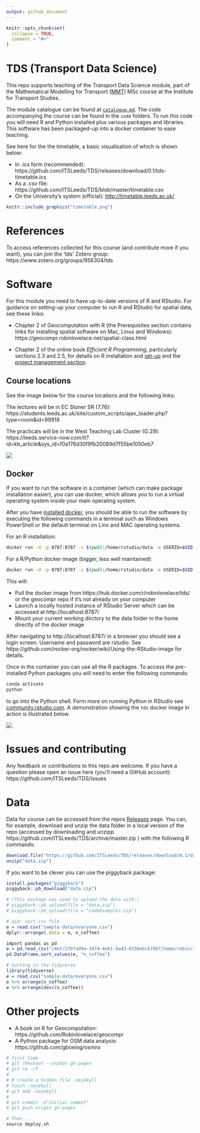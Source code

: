 ```yaml
---
output: github_document
---
```


<!-- README.md is generated from README.Rmd. Please edit that file -->

```r
knitr::opts_chunk$set(
  collapse = TRUE,
  comment = "#>"
)
```

# TDS (Transport Data Science)

This repo supports teaching of the Transport Data Science module, part of the Mathematical Modelling for Transport ([MMT](http://www.its.leeds.ac.uk/courses/masters/msc-mathematical-modelling-transport/)) MSc course at the Institute for Transport Studies.

The module catalogue can be found at [`catalogue.md`](https://github.com/ITSLeeds/TDS/blob/master/catalogue.md).
The code accompanying the course can be found in the `code` folders.
To run this code you will need R and Python installed plus various packages and libraries.
This software has been packaged-up into a docker container to ease teaching.

See here for the the timetable, a basic visualisation of which is shown below:

- In .ics form (recommended): https://github.com/ITSLeeds/TDS/releases/download/0.1/tds-timetable.ics
- As a .csv file: https://github.com/ITSLeeds/TDS/blob/master/timetable.csv
- On the University's system (official): [http://timetable.leeds.ac.uk/](http://timetable.leeds.ac.uk/teaching/201819/reporting/Individual?objectclass=module&idtype=name&identifier=TRAN5340M01&&template=SWSCUST+module+Individual&days=1-7&weeks=1-52&periods=1-21)

```r
knitr::include_graphics("timetable.png")
```

# References

To access references collected for this course (and contribute more if you want), you can join the 'tds' Zotero group: https://www.zotero.org/groups/956304/tds

# Software

For this module you need to have up-to-date versions of R and RStudio.
For guidance on setting-up your computer to run R and RStudio for spatial data, see these links:

- Chapter 2 of Geocomputation with R (the Prerequisites section contains links for installing spatial software on Mac, Linux and Windows): https://geocompr.robinlovelace.net/spatial-class.html

- Chapter 2 of the online book *Efficient R Programming*, particularly sections 2.3 and 2.5, for details on R installation and [set-up](https://csgillespie.github.io/efficientR/set-up.html) and the 
[project management section](https://csgillespie.github.io/efficientR/set-up.html#project-management).

## Course locations

See the image below for the course locations and the following links:

The lectures will be in EC Stoner SR (7.76): https://students.leeds.ac.uk/site/custom_scripts/ajax_loader.php?type=room&id=99918

The practicals will be in the West Teaching Lab Cluster (G.29): https://leeds.service-now.com/it?id=kb_article&sys_id=f0a176d30f9fb20089d7f55be1050eb7

![](course-locations.png)


## Docker

If you want to run the software in a container (which can make package installation easier), you can use docker, which allows you to run a virtual operating system inside your main operating system.

After you have [installed docker](https://docs.docker.com/install/), you should be able to run the software by executing the following commands in a terminal such as Windows PowerShell or the default terminal on Linx and MAC operating systems.

For an R installation:

```bash
docker run -d -p 8787:8787 -v $(pwd):/home/rstudio/data -e USERID=$UID -e PASSWORD=pickASafePassWord --name rstudio robinlovelace/geocompr
```

For a R/Python docker image (bigger, less well maintained):

```bash
docker run -d -p 8787:8787 -v $(pwd):/home/rstudio/data -e USERID=$UID -e PASSWORD=pickASafePassWord --name rstudio robinlovelace/tds  
```

This will:

- Pull the docker image from https://hub.docker.com/r/robinlovelace/tds/ or the geocompr repo if it's not already on your computer
- Launch a locally hosted instance of RStudio Server which can be accessed at http://localhost:8787/
- Mount your current working dirctory to the data folder in the home directly of the docker image

After navigating to http://localhost:8787/ in a browser you should see a login screen. Username and password are rstudio. See https://github.com/rocker-org/rocker/wiki/Using-the-RStudio-image for details.

Once in the container you can use all the R packages.
To access the pre-installed Python packages you will need to enter the following commands:

```bash
conda activate
python
```

to go into the Python shell. Form more on running Python in RStudio see [community.rstudio.com](https://community.rstudio.com/t/r-python-in-ide/279).
A demonstration showing the `tds` docker image in action is illustrated below.

![](https://user-images.githubusercontent.com/1825120/43570979-a41791c2-9633-11e8-9edd-f3e11bc884c1.gif)

# Issues and contributing

Any feedback or contributions to this repo are welcome.
If you have a question please open an issue here (you'll need a GitHub account): https://github.com/ITSLeeds/TDS/issues

# Data

Data for course can be accessed from the repos [Releases](https://github.com/ITSLeeds/TDS/releases) page.
You can, for example, download and unzip the data folder in a local version of the repo (accessed by downloading and unzipp https://github.com/ITSLeeds/TDS/archive/master.zip ) with the following R commands:

```r
download.file("https://github.com/ITSLeeds/TDS/releases/download/0.1/data.zip", destfile = "data.zip")
unzip("data.zip")
```

If you want to be clever you can use the piggyback package:

```r
install.packages("piggyback")
piggyback::pb_download("data.zip")

# (This package was used to upload the data with:)
# piggyback::pb_upload(file = "data.zip")
# piggyback::pb_upload(file = "codeExamples.zip")
```



```r
# aim: sort csv file
e = read.csv("sample-data/everyone.csv")
dplyr::arrange(.data = e, n_coffee)
```

```r
import pandas as pd
e = pd.read_csv("/mnt/27bfad9a-3474-4e61-9a43-0156ebc67d67/home/robin/ITSLeeds/TDS/sample-data/everyone.csv")
pd.DataFrame.sort_values(e, "n_coffee")
```

```r
# Sorting in the tidyverse
library(tidyverse)
e = read_csv("sample-data/everyone.csv")
e %>% arrange(n_coffee)
e %>% arrange(desc(n_coffee))
```












# Other projects

- A book on R for Geocomputation: https://github.com/Robinlovelace/geocompr
- A Python package for OSM data analysis: https://github.com/gboeing/osmnx

<!-- # Building the website -->

<!-- To publish the slides and other content online, the following commands were used: -->

```r
# first time
# git checkout --orphan gh-pages
# git rm -rf .
# 
# # create a hidden file .nojekyll
# touch .nojekyll
# git add .nojekyll
# 
# git commit -m"Initial commit"
# git push origin gh-pages

# Then...
source deploy.sh
```